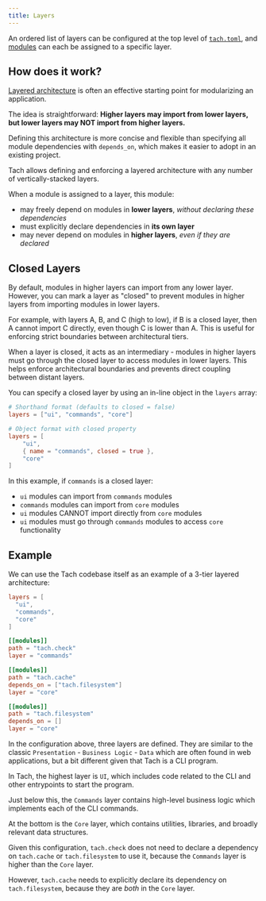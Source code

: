 ```yaml
---
title: Layers
---
```


An ordered list of layers can be configured at the top level of [`tach.toml`](../usage/configuration#layers),
and [modules](../usage/configuration#modules) can each be assigned to a specific layer.

## How does it work?

[Layered architecture](https://www.oreilly.com/library/view/software-architecture-patterns/9781491971437/ch01.html) is often
an effective starting point for modularizing an application.

The idea is straightforward:
**Higher layers may import from lower layers, but lower layers may NOT import from higher layers.**

Defining this architecture is more concise and flexible than specifying all module dependencies
with `depends_on`, which makes it easier to adopt in an existing project.

Tach allows defining and enforcing a layered architecture with any number of vertically-stacked layers.

When a module is assigned to a layer, this module:
- may freely depend on modules in **lower layers**, *without declaring these dependencies*
- must explicitly declare dependencies in **its own layer**
- may never depend on modules in **higher layers**, *even if they are declared*

## Closed Layers

By default, modules in higher layers can import from any lower layer. However, you can mark a layer as "closed" to prevent modules in higher layers from importing modules in lower layers.

For example, with layers A, B, and C (high to low), if B is a closed layer, then A cannot import C directly, even though C is lower than A. This is useful for enforcing strict boundaries between architectural tiers.

When a layer is closed, it acts as an intermediary - modules in higher layers must go through the closed layer to access modules in lower layers. This helps enforce architectural boundaries and prevents direct coupling between distant layers.

You can specify a closed layer by using an in-line object in the `layers` array:

```toml
# Shorthand format (defaults to closed = false)
layers = ["ui", "commands", "core"]

# Object format with closed property
layers = [
    "ui",
    { name = "commands", closed = true },
    "core"
]
```

In this example, if `commands` is a closed layer:
- `ui` modules can import from `commands` modules
- `commands` modules can import from `core` modules
- `ui` modules CANNOT import directly from `core` modules
- `ui` modules must go through `commands` modules to access `core` functionality

## Example

We can use the Tach codebase itself as an example of a 3-tier layered architecture:

```toml
layers = [
  "ui",
  "commands",
  "core"
]

[[modules]]
path = "tach.check"
layer = "commands"

[[modules]]
path = "tach.cache"
depends_on = ["tach.filesystem"]
layer = "core"

[[modules]]
path = "tach.filesystem"
depends_on = []
layer = "core"
```

In the configuration above, three layers are defined.
They are similar to the classic `Presentation` - `Business Logic` - `Data` which are often found in web applications,
but a bit different given that Tach is a CLI program.

In Tach, the highest layer is `UI`, which includes code related to the CLI and other entrypoints to start the program.

Just below this, the `Commands` layer contains high-level business logic which implements each of the CLI commands.

At the bottom is the `Core` layer, which contains utilities, libraries, and broadly relevant data structures.

Given this configuration, `tach.check` does not need to declare a dependency on `tach.cache` or `tach.filesystem` to use it,
because the `Commands` layer is higher than the `Core` layer.

However, `tach.cache` needs to explicitly declare its dependency on `tach.filesystem`, because they
are *both* in the `Core` layer.
